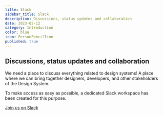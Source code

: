 ```yaml
---
title: Slack
sidebar_title: Slack
description: Discussions, status updates and collaboration
date: 2023-05-12
category: Introduction
color: blue
icon: PersonPencilIcon
published: true
---
```


## Discussions, status updates and collaboration

We need a place to discuss everything related to design systems! A place where we can bring together designers, developers, and other stakeholders of the Design System.

To make access as easy as possible, a dedicated Slack workspace has been created for this purpose.

[Join us on Slack](https://designsystemet.no/slack)
